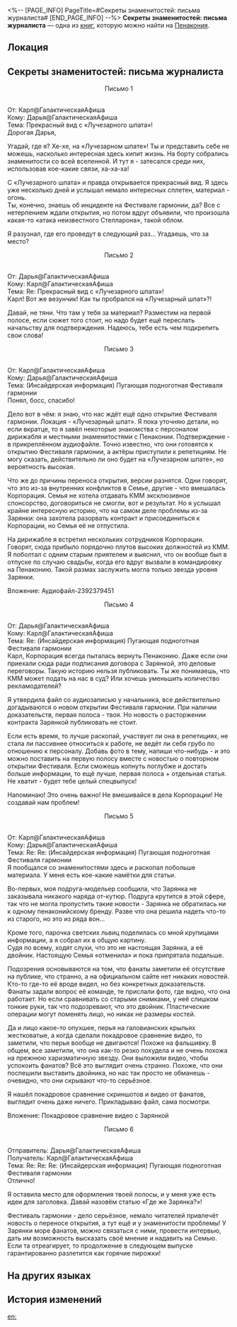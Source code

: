 <%-- [PAGE_INFO]
PageTitle=#Секреты знаменитостей: письма журналиста#
[END_PAGE_INFO] --%>
{{Дополнить}}
{{Книга Инфобокс
|id           = 365
|Название     = 
|Изображение  = Предмет Книга Пенакония.png
|Мир          = Пенакония
|Томов        = 1
|Автор        = <!--нужно добавить-->
|Описание     = Переписка журналиста, пребывающего на корабле, и его редактора.
|Том1         = {{tx}}
|Источник1    = {{tx|Отсутствует источник}}
|Персонажи    = 
|Фракции      = 
}}
'''Секреты знаменитостей: письма журналиста''' — одна из [[Книги|книг]], которую можно найти на [[Пенакония]].

==Локация==
{{Отметка карты|<!--название карты-->|<!--id отметки-->}}

==Секреты знаменитостей: письма журналиста==
<div align="center">Письмо 1</div><br />От: Карл@ГалактическаяАфиша<br />
Кому: Дарья@ГалактическаяАфиша<br />
Тема: Прекрасный вид с «Лучезарного шпата»!<br />
Дорогая Дарья,

Угадай, где я? Хе-хе, на «Лучезарном шпате»! Ты и представить себе не можешь, насколько интересная здесь кипит жизнь. На борту собрались знаменитости со всей вселенной. И тут я - затесался среди них, использовав кое-какие связи, ха-ха-ха!

С «Лучезарного шпата» и правда открывается прекрасный вид. Я здесь уже несколько дней и услышал немало интересных сплетен, материал - огонь.<br />
Ты, конечно, знаешь об инциденте на Фестивале гармонии, да? Все с нетерпением ждали открытия, но потом вдруг объявили, что произошла какая-то «атака неизвестного Стелларона», такой облом.

Я разузнал, где его проведут в следующий раз... Угадаешь, что за место?

<div align="center">Письмо 2</div><br />От: Дарья@ГалактическаяАфиша<br />
Кому: Карл@ГалактическаяАфиша<br />
Тема: Re: Прекрасный вид с «Лучезарного шпата»!<br />
Карл! Вот же везунчик! Как ты пробрался на «Лучезарный шпат»?!

Давай, не тяни. Что там у тебя за материал? Разместим на первой полосе, если сюжет того стоит, но надо будет ещё переслать начальству для подтверждения. Надеюсь, тебе есть чем подкрепить свои слова!

<div align="center">Письмо 3</div><br />От: Карл@ГалактическаяАфиша<br />
Кому: Дарья@ГалактическаяАфиша<br />
Тема: (Инсайдерская информация) Пугающая подноготная Фестиваля гармонии<br />
Понял, босс, спасибо!

Дело вот в чём: я знаю, что нас ждёт ещё одно открытие Фестиваля гармонии. Локация - «Лучезарный шпат». Я пока уточняю детали, но если вкратце, то я завёл некоторые знакомства с персоналом дирижабля и местными знаменитостями с Пенаконии. Подтверждение - в прикреплённом аудиофайле. Точно известно, что они готовятся к открытию Фестиваля гармонии, а актёры приступили к репетициям. Не могу сказать, действительно ли оно будет на «Лучезарном шпате», но вероятность высокая.

Что же до причины переноса открытия, версии разнятся. Одни говорят, что это из-за внутренних конфликтов в Семье, другие - что вмешалась Корпорация. Семья не хотела отдавать КММ эксклюзивное спонсорство, договориться не смогли, вот и результат. Но я услышал крайне интересную историю, что на самом деле проблемы из-за Зарянки: она захотела разорвать контракт и присоединиться к Корпорации, но Семья её не отпустила.

На дирижабле я встретил нескольких сотрудников Корпорации. Говорят, сюда прибыло порядочно плутов высоких должностей из КММ. Я поболтал с одним старым приятелем и выяснил, что он вообще был в отпуске по случаю свадьбы, когда его вдруг вызвали в командировку на Пенаконию. Такой размах заслужить могла только звезда уровня Зарянки.

Вложение: Аудиофайл-2392379451

<div align="center">Письмо 4</div><br />От: Дарья@ГалактическаяАфиша<br />
Кому: Карл@ГалактическаяАфиша<br />
Тема: Re: (Инсайдерская информация) Пугающая подноготная Фестиваля гармонии<br />
Карл, Корпорация всегда пыталась вернуть Пенаконию. Даже если они приехали сюда ради подписания договора с Зарянкой, это деловые переговоры. Такую историю нельзя публиковать. Ты же понимаешь, что КММ может подать на нас в суд? Или хочешь уменьшить количество рекламодателей?

Я утвердила файл со аудиозаписью у начальника, все действительно догадываются о новом открытии Фестиваля гармонии. При наличии доказательств, первая полоса - твоя. Но новость о расторжении контракта Зарянкой публиковать не стоит.

Если есть время, то лучше раскопай, участвует ли она в репетициях, не стала ли пассивнее относиться к работе, не ведёт ли себя грубо по отношению к персоналу. Добавь фото в тему, напиши что-нибудь - и это можно поставить на первую полосу вместе с новостью о повторном открытии Фестиваля. Если сможешь копнуть поглубже и достать больше информации, то ещё лучше, первая полоса + отдельная статья. Не хватит - будет тебе целый спецвыпуск!

Напоминаю! Это очень важно! Не вмешивайся в дела Корпорации! Не создавай нам проблем!

<div align="center">Письмо 5</div><br />От: Карл@ГалактическаяАфиша<br />
Кому: Дарья@ГалактическаяАфиша<br />
Тема: Re: Re: (Инсайдерская информация) Пугающая подноготная Фестиваля гармонии<br />
Я пообщался со знаменитостями здесь и раскопал побольше материала. У меня есть кое-какие намётки для статьи.

Во-первых, моя подруга-модельер сообщила, что Зарянка не заказывала никакого наряда от-кутюр. Подруга крутится в этой сфере, так что не могла пропустить такие новости - Зарянка не обратилась ни к одному пенаконийскому бренду. Разве что она решила надеть что-то из старого, но это из ряда вон...

Кроме того, парочка светских львиц поделилась со мной крупицами информации, а я собрал их в общую картину.<br />
Судя по всему, ходят слухи, что это не настоящая Зарянка, а её двойник. Настоящую Семья «отменила» и пока припрятала подальше.

Подозрения основываются на том, что фанаты заметили её отсутствие на публике, что странно, а на официальном сайте нет никаких новостей. Кто-то где-то её вроде видел, но без конкретных доказательств. Фанаты задали вопрос её команде, те прислали фото, где видно, что она работает. Но если сравнивать со старыми снимками, у неё слишком тонкие руки, так что подозревают, что это двойник. Пластические операции могут поменять лицо, но никак не размеры костей.

Да и лицо какое-то опухшее, перья на галовианских крыльях жестковатые, а когда сделали покадровое сравнение видео, то заметили, что перья вообще не двигаются! Похоже на фальшивку. В общем, все заметили, что она как-то резко похудела и не очень похожа на прежнюю харизматичную звезду. Они выложили видео, чтобы успокоить фанатов? Всё это выглядит очень странно. Похоже, что они поспешили выставить двойника, но нас так просто не обманешь - очевидно, что они скрывают что-то серьёзное.

Я нашёл покадровое сравнение скриншотов и видео от фанатов, выглядит очень даже ничего. Прикладываю файл, сама посмотри.

Вложение: Покадровое сравнение видео с Зарянкой

<div align="center">Письмо 6</div><br />Отправитель: Дарья@ГалактическаяАфиша<br />
Получатель: Карл@ГалактическаяАфиша<br />
Тема: Re: Re: Re: (Инсайдерская информация) Пугающая подноготная Фестиваля гармонии<br />
Отлично!

Я оставила место для оформления твоей полосы, и у меня уже есть идеи для заголовка. Давай назовём статью «Где же Зарянка?»!

Фестиваль гармонии - дело серьёзное, немало читателей привлечёт новость о переносе открытия, а тут ещё и у знаменитости проблемы! У Зарянки море фанатов, можно связаться с ними, провести интервью, дать им возможность высказать своё мнение и надавить на Семью. Если та отреагирует, то продолжение в следующем выпуске гарантированно разлетится как горячие пирожки!

==На других языках==
{{На других языках
|en   = Whispers of the Elites: A Reporter's Correspondence
|zhs  = 名流密语，某位记者的往来邮件
|zht  = 名流密語，某位記者的往來信件
|ja   = 名士の密談。某記者のやり取りのメール
|ko   = 명사의 밀담, 어떤 기자가 주고받은 메일
|es   = Susurros de la élite: La correspondencia de un reportero
|fr   = Murmures des élites&nbsp;: correspondance journalistique
|ru   = Секреты знаменитостей: письма журналиста
|th   = ความลับของคนดัง: จดหมายโต้ตอบของนักข่าวคนหนึ่ง
|vi   = Mật Ngữ Của Người Nổi Tiếng, Thư Từ Trao Đổi Của Một Phóng Viên
|de   = Flüstern der Eliten: Die Korrespondenz eines Reporters
|id   = Pesan Komunikasi seorang Reporter mengenai Rahasia Selebritas
|pt   = Sussurros das Elites: Correspondência de uma Repórter
}}

==История изменений==
{{История изменений|3.5}}

[[en:]]